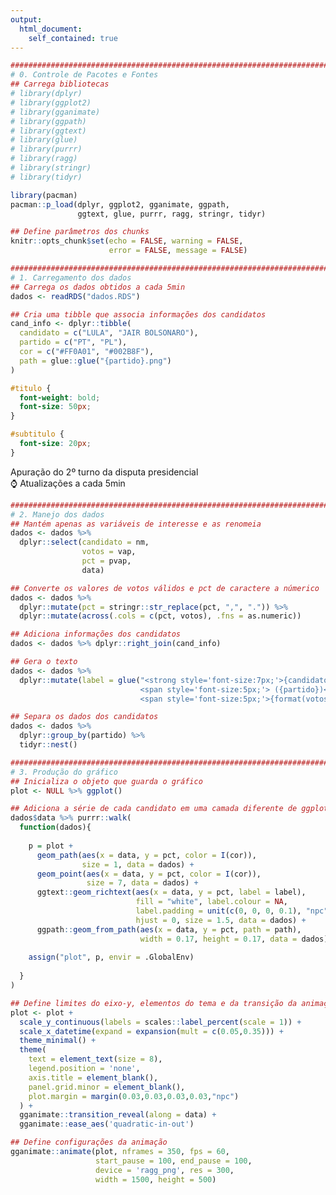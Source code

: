```yaml
---
output:
  html_document:
    self_contained: true
---
```


```r

################################################################################
# 0. Controle de Pacotes e Fontes
## Carrega bibliotecas
# library(dplyr)
# library(ggplot2)
# library(gganimate)
# library(ggpath)
# library(ggtext)
# library(glue)
# library(purrr)
# library(ragg)
# library(stringr)
# library(tidyr)

library(pacman)
pacman::p_load(dplyr, ggplot2, gganimate, ggpath,
               ggtext, glue, purrr, ragg, stringr, tidyr)

## Define parâmetros dos chunks
knitr::opts_chunk$set(echo = FALSE, warning = FALSE,
                      error = FALSE, message = FALSE)

################################################################################
# 1. Carregamento dos dados
## Carrega os dados obtidos a cada 5min
dados <- readRDS("dados.RDS")

## Cria uma tibble que associa informações dos candidatos
cand_info <- dplyr::tibble(
  candidato = c("LULA", "JAIR BOLSONARO"),
  partido = c("PT", "PL"),
  cor = c("#FF0A01", "#002B8F"),
  path = glue::glue("{partido}.png")
)

```

```css
#titulo {
  font-weight: bold;
  font-size: 50px;
}

#subtitulo {
  font-size: 20px;
}

```

<!-- Insere título e subtítulo -->
<div id='titulo'>Apuração do 2º turno da disputa presidencial</div>
<div id='subtitulo'>⌚ Atualizações a cada 5min</div>

```r

################################################################################
# 2. Manejo dos dados
## Mantém apenas as variáveis de interesse e as renomeia
dados <- dados %>% 
  dplyr::select(candidato = nm,
                votos = vap,
                pct = pvap,
                data)

## Converte os valores de votos válidos e pct de caractere a númerico
dados <- dados %>% 
  dplyr::mutate(pct = stringr::str_replace(pct, ",", ".")) %>% 
  dplyr::mutate(across(.cols = c(pct, votos), .fns = as.numeric))

## Adiciona informações dos candidatos
dados <- dados %>% dplyr::right_join(cand_info)

## Gera o texto
dados <- dados %>% 
  dplyr::mutate(label = glue("<strong style='font-size:7px;'>{candidato}</strong>
                             <span style='font-size:5px;'> ({partido})</span><br>
                             <span style='font-size:5px;'>{format(votos, big.mark='.', decimal.mark=',')}</span>"))

## Separa os dados dos candidatos
dados <- dados %>% 
  dplyr::group_by(partido) %>% 
  tidyr::nest()

################################################################################
# 3. Produção do gráfico
## Inicializa o objeto que guarda o gráfico
plot <- NULL %>% ggplot()

## Adiciona a série de cada candidato em uma camada diferente de ggplot
dados$data %>% purrr::walk(
  function(dados){
    
    p = plot +
      geom_path(aes(x = data, y = pct, color = I(cor)),
                size = 1, data = dados) +
      geom_point(aes(x = data, y = pct, color = I(cor)),
                 size = 7, data = dados) +
      ggtext::geom_richtext(aes(x = data, y = pct, label = label),
                            fill = "white", label.colour = NA,
                            label.padding = unit(c(0, 0, 0, 0.1), "npc"),
                            hjust = 0, size = 1.5, data = dados) +
      ggpath::geom_from_path(aes(x = data, y = pct, path = path),
                             width = 0.17, height = 0.17, data = dados)
    
    assign("plot", p, envir = .GlobalEnv)
    
  }
)

## Define limites do eixo-y, elementos do tema e da transição da animação
plot <- plot +
  scale_y_continuous(labels = scales::label_percent(scale = 1)) +
  scale_x_datetime(expand = expansion(mult = c(0.05,0.35))) +
  theme_minimal() +
  theme(
    text = element_text(size = 8),
    legend.position = 'none',
    axis.title = element_blank(),
    panel.grid.minor = element_blank(),
    plot.margin = margin(0.03,0.03,0.03,0.03,"npc")
  ) +
  gganimate::transition_reveal(along = data) +
  gganimate::ease_aes('quadratic-in-out')

## Define configurações da animação
gganimate::animate(plot, nframes = 350, fps = 60,
                   start_pause = 100, end_pause = 100,
                   device = 'ragg_png', res = 300,
                   width = 1500, height = 500)

```
